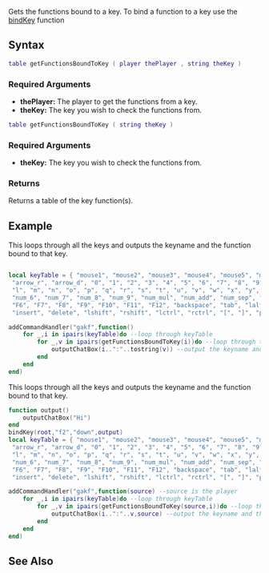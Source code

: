 
{{Server client function}}

Gets the functions bound to a key. To bind a function to a key use the [[/bindKey.md|bindKey]] function

==Syntax==
<section name="Server" class="server" show="true" >
<syntaxhighlight lang="lua">
table getFunctionsBoundToKey ( player thePlayer , string theKey )
</syntaxhighlight>

===Required Arguments=== 
*'''thePlayer:''' The player to get the functions from a key.
*'''theKey:''' The key you wish to check the functions from.
</section>
<section name="Client" class="client" show="true" >
<syntaxhighlight lang="lua">
table getFunctionsBoundToKey ( string theKey )
</syntaxhighlight>

===Required Arguments=== 
*'''theKey:''' The key you wish to check the functions from.
</section>

===Returns===
Returns a table of the key function(s).

==Example== 
<section name="Client" class="client" show="true" >
This loops through all the keys and outputs the keyname and the function bound to that key.
<syntaxhighlight lang="lua">

local keyTable = { "mouse1", "mouse2", "mouse3", "mouse4", "mouse5", "mouse_wheel_up", "mouse_wheel_down", "arrow_l", "arrow_u",
 "arrow_r", "arrow_d", "0", "1", "2", "3", "4", "5", "6", "7", "8", "9", "a", "b", "c", "d", "e", "f", "g", "h", "i", "j", "k",
 "l", "m", "n", "o", "p", "q", "r", "s", "t", "u", "v", "w", "x", "y", "z", "num_0", "num_1", "num_2", "num_3", "num_4", "num_5",
 "num_6", "num_7", "num_8", "num_9", "num_mul", "num_add", "num_sep", "num_sub", "num_div", "num_dec", "F1", "F2", "F3", "F4", "F5",
 "F6", "F7", "F8", "F9", "F10", "F11", "F12", "backspace", "tab", "lalt", "ralt", "enter", "space", "pgup", "pgdn", "end", "home",
 "insert", "delete", "lshift", "rshift", "lctrl", "rctrl", "[", "]", "pause", "capslock", "scroll", ";", ",", "-", ".", "/", "#", "\\", "=" }

addCommandHandler("gakf",function()
	for _,i in ipairs(keyTable)do --loop through keyTable
		for _,v in ipairs(getFunctionsBoundToKey(i))do --loop through the key bounded functions
			outputChatBox(i..":"..tostring(v)) --output the keyname and the function bound to it
		end
	end
end)
</syntaxhighlight>
</section>
<section name="Server" class="server" >
This loops through all the keys and outputs the keyname and the function bound to that key.
<syntaxhighlight lang="lua">
function output()
	outputChatBox("Hi")
end
bindKey(root,"f2","down",output)
local keyTable = { "mouse1", "mouse2", "mouse3", "mouse4", "mouse5", "mouse_wheel_up", "mouse_wheel_down", "arrow_l", "arrow_u",
 "arrow_r", "arrow_d", "0", "1", "2", "3", "4", "5", "6", "7", "8", "9", "a", "b", "c", "d", "e", "f", "g", "h", "i", "j", "k",
 "l", "m", "n", "o", "p", "q", "r", "s", "t", "u", "v", "w", "x", "y", "z", "num_0", "num_1", "num_2", "num_3", "num_4", "num_5",
 "num_6", "num_7", "num_8", "num_9", "num_mul", "num_add", "num_sep", "num_sub", "num_div", "num_dec", "F1", "F2", "F3", "F4", "F5",
 "F6", "F7", "F8", "F9", "F10", "F11", "F12", "backspace", "tab", "lalt", "ralt", "enter", "space", "pgup", "pgdn", "end", "home",
 "insert", "delete", "lshift", "rshift", "lctrl", "rctrl", "[", "]", "pause", "capslock", "scroll", ";", ",", "-", ".", "/", "#", "\\", "=" }

addCommandHandler("gakf",function(source) --source is the player
	for _,i in ipairs(keyTable)do --loop through keyTable
		for _,v in ipairs(getFunctionsBoundToKey(source,i))do --loop through the key bounded functions
			outputChatBox(i..":"..v,source) --output the keyname and the function bound to it
		end
	end
end)
</syntaxhighlight>
</section>

==See Also==
{{Input_functions}}